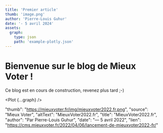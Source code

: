 ```yaml
---
title: 'Premier article'
thumb: 'image.png'
author: 'Pierre-Louis Guhur'
date: '- 5 avril 2024'
assets:
  graph: 
    type: json
    path: 'example-plotly.json'
---
```


# Bienvenue sur le blog de Mieux Voter !

Ce blog est en cours de construction, revenez plus tard ;-)


<Plot {...graph} />

"thumb": "https://mieuxvoter.fr/img/mieuxvoter2022.fr.png",
"source": "Mieux Voter",
"altText": "MieuxVoter2022.fr",
"title": "MieuxVoter2022.fr",
"author": "Par Pierre-Louis Guhur",
"date": "— 5 avril 2022",
"lien": "https://cms.mieuxvoter.fr/2022/04/06/lancement-de-mieuxvoter2022-fr/"
